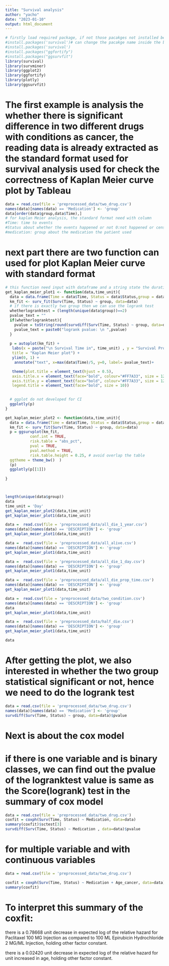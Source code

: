 ```yaml
---
title: "Survival analysis"
author: "yacho"
date: "2023-01-10"
output: html_document
---
```

```r
# firstly load required package, if not those pacakges not installed before, then
#install.packages('survival')# can change the pacakge name inside the bracket
#install.packages('survival')
#install.packages("ggfortify")
#install.packages("ggsurvfit")
library(survival)
library(survminer)
library(ggplot2)
library(ggfortify)
library(plotly)
library(ggsurvfit)
```

# The first example is analysis the whether there is significant difference in two different drugs with conditions as cancer, the reading data is already extracted as the standard format used for survival analysis used for check the correctness of Kaplan Meier curve plot by Tableau


```r
data = read.csv(file = 'preprocessed_data/two_drug.csv')
names(data)[names(data) == 'Medication'] <- 'group'
data[order(data$group,data$Time),]
# for kaplan Meier analysis, the standard format need with column
#Time: time to events
#Status about whether the events happened or not 0:not happened or censored data 1:events happened
#medication: group about the medication the patient used 
```


# next part there are two function can used for plot Kaplan Meier curve with standard format
```r
# this function need input with dataframe and a string state the duration unit
get_kaplan_meier_plot1 <- function(data,time_unit){
  data = data.frame(Time = data$Time, Status = data$Status,group = data$group)
  km_fit <- surv_fit(Surv(Time, Status) ~ group, data=data)
  # if there is exactly two group then we can use the logrank test 
  whetherlogranktest = (length(unique(data$group))==2)
  pvalue_text = ""
  if(whetherlogranktest){
    pvalue = toString(round(survdiff(Surv(Time, Status) ~ group, data=data)$pvalue,8))
    pvalue_text = paste0("logrank pvalue: \n ",pvalue)
  }
  
  p = autoplot(km_fit) + 
   labs(x = paste("\n Survival Time in", time_unit) , y = "Survival Probabilities \n", 
   title = "Kaplan Meier plot") + 
   ylim(0, 1) +
    annotate("text", x=max(data$Time)/5, y=0, label= pvalue_text)+

   theme(plot.title = element_text(hjust = 0.5), 
   axis.title.x = element_text(face="bold", colour="#FF7A33", size = 12),
   axis.title.y = element_text(face="bold", colour="#FF7A33", size = 12),
   legend.title = element_text(face="bold", size = 10))

  
  # ggplot do not developed for CI
  ggplotly(p)
}

get_kaplan_meier_plot2 <- function(data,time_unit){
  data = data.frame(Time = data$Time, Status = data$Status,group = data$group)
  km_fit <- surv_fit(Surv(Time, Status) ~ group, data=data)
  p = ggsurvplot(km_fit, 
           conf.int = TRUE, 
           risk.table = "abs_pct", 
           pval = TRUE,
           pval.method = TRUE,
           risk.table.height = 0.25, # avoid overlap the table
  ggtheme = theme_bw()  )
  (p)
  ggplotly(p[[1]])
  
}




```


```r
length(unique(data$group))
data
time_unit = 'Day'
get_kaplan_meier_plot2(data,time_unit)
get_kaplan_meier_plot1(data,time_unit)
```







```r

data =  read.csv(file = 'preprocessed_data/all_die_1_year.csv')
names(data)[names(data) == 'DESCRIPTION'] <- 'group'
get_kaplan_meier_plot1(data,time_unit)

```


```r
data =  read.csv(file = 'preprocessed_data/all_alive.csv')
names(data)[names(data) == 'DESCRIPTION'] <- 'group'
get_kaplan_meier_plot1(data,time_unit)

```

```r
data =  read.csv(file = 'preprocessed_data/all_die_1_day.csv')
names(data)[names(data) == 'DESCRIPTION'] <- 'group'
get_kaplan_meier_plot1(data,time_unit)
```

```r
data =  read.csv(file = 'preprocessed_data/all_die_prop_time.csv')
names(data)[names(data) == 'DESCRIPTION'] <- 'group'
get_kaplan_meier_plot1(data,time_unit)
```

```r
data =  read.csv(file = 'preprocessed_data/two_condition.csv')
names(data)[names(data) == 'DESCRIPTION'] <- 'group'
data
get_kaplan_meier_plot1(data,time_unit)
```

```r
data =  read.csv(file = 'preprocessed_data/half_die.csv')
names(data)[names(data) == 'DESCRIPTION'] <- 'group'
get_kaplan_meier_plot1(data,time_unit)
```


```r
data
```

# After getting the plot, we also interested in whether the two group statistical significant or not, hence we need to do the logrank test

```r

data = read.csv(file = 'preprocessed_data/two_drug.csv')
names(data)[names(data) == 'Medication'] <- 'group'
survdiff(Surv(Time, Status) ~ group, data=data)$pvalue
```




# Next is about the cox model 

# if there is one variable and is binary classes, we can find out the pvalue of the logranktest value is same as the Score(logrank) test in the summary of cox model
```r
data = read.csv(file = 'preprocessed_data/two_drug.csv')
coxfit = coxph(Surv(Time, Status) ~ Medication, data=data)
summary(coxfit)$sctest[3]
survdiff(Surv(Time, Status) ~ Medication , data=data)$pvalue
```


# for multiple variable and with continuous variables

```r
data = read.csv(file = 'preprocessed_data/two_drug.csv')

coxfit = coxph(Surv(Time, Status) ~ Medication + Age_cancer, data=data)
summary(coxfit)

```

# To interpret this summary of the coxfit: 
there is a 0.78668 unit decrease in expected log of the relative hazard for Paclitaxel 100 MG Injection as compared to 100 ML Epirubicin Hydrochloride 2 MG/ML Injection, holding other factor constant.

there is a 0.02420 unit decrease in expected log of the relative hazard for unit increased in age, holding other factor constant.


